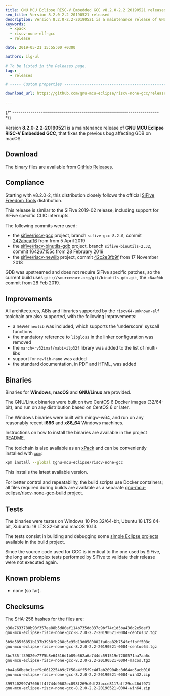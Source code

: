```yaml
---
title: GNU MCU Eclipse RISC-V Embedded GCC v8.2.0-2.2 20190521 released
seo_title: Version 8.2.0-2.2 20190521 released
description: Version 8.2.0-2.2-20190521 is a maintenance release of GNU MCU Eclipse RISC-V Embedded GCC.
keywords:
  - xpack
  - riscv-none-elf-gcc
  - release

date: 2019-05-21 15:55:00 +0300

authors: ilg-ul

# To be listed in the Releases page.
tags:
  - releases

# ----- Custom properties -----------------------------------------------------

download_url: https://github.com/gnu-mcu-eclipse/riscv-none-gcc/releases/tag/v8.2.0-2.2-20190521/

---
```



{/* ------------------------------------------------------------------------ */}

Version **8.2.0-2.2-20190521** is a maintenance release of **GNU MCU Eclipse RISC-V Embedded GCC**, that fixes the previous bug affecting GDB on macOS.

<!-- truncate -->

<PageMetadata title={frontMatter.seo_title} />

## Download

The binary files are available from <a href={frontMatter.download_url}>GitHub Releases</a>.

## Compliance

Starting with v8.2.0-2, this distribution closely follows the official
[SiFive](https://www.sifive.com)
[Freedom Tools](https://github.com/sifive/freedom-tools) distribution.

This release is similar to the SiFive 2019-02 release, including support for
SiFive specific CLIC interrupts.

The following commits were used:

- the [sifive/riscv-gcc](https://github.com/sifive/riscv-gcc) project,
branch `sifive-gcc-8.2.0`, commit
[242abcaff6](https://github.com/sifive/riscv-gcc/tree/242abcaff697d0a1ea12dccc975465e1bfeb8331)
from from 5 April 2019
- the [sifive/riscv-binutils-gdb](https://github.com/sifive/riscv-binutils-gdb)
project, branch `sifive-binutils-2.32`, commit
[164267155c](https://github.com/sifive/riscv-binutils-gdb/tree/164267155c96f91472a539ca78ac919993bc5b4e)
from 28 February 2019
- the [sifive/riscv-newlib](https://github.com/sifive/riscv-newlib) project,
commit [42c2e3fb9f](https://github.com/sifive/riscv-newlib/tree/42c2e3fb9f557d59b76d1a64bb6fb32707ff4530)
from 17 November 2018

GDB was upstreamed and does not require SiFive specific patches,
so the current build uses
`git://sourceware.org/git/binutils-gdb.git`, the `c8aa0bb` commit from
28 Feb 2019.

## Improvements

All architectures, ABIs and libraries supported by the `riscv64-unknown-elf`
toolchain are also supported, with the following improvements:

* a newer `newlib` was included, which supports the 'underscore' syscall functions
* the mandatory reference to `libgloss` in the linker configuration was removed
* the `march=rv32imaf/mabi=ilp32f` library was added to the list of multi-libs
* support for `newlib-nano` was added
* the standard documentation, in PDF and HTML, was added

## Binaries

Binaries for **Windows**, **macOS** and **GNU/Linux** are provided.

The GNU/Linux binaries were built on two CentOS 6 Docker images (32/64-bit),
and run on any distribution based on CentOS 6 or later.

The Windows binaries were built with mingw-w64, and run on any reasonably
recent **i686** and **x86_64** Windows machines.

Instructions on how to install the binaries are available in the project [README](https://github.com/xpack-dev-tools/riscv-none-embed-gcc-xpack).

The toolchain is also available as an
[xPack](https://www.npmjs.com/package/@gnu-mcu-eclipse/riscv-none-gcc)
and can be conveniently installed with
[`xpm`](https://www.npmjs.com/package/xpm):

```sh
xpm install --global @gnu-mcu-eclipse/riscv-none-gcc
```

This installs the latest available version.

For better control and repeatability, the build scripts use Docker
containers; all files required during builds are available as a separate
[gnu-mcu-eclipse/riscv-none-gcc-build](https://github.com/gnu-mcu-eclipse/riscv-none-gcc-build)
project.

## Tests

The binaries were testes on Windows 10 Pro 32/64-bit, Ubuntu 18 LTS 64-bit,
Xubuntu 18 LTS 32-bit and macOS 10.13.

The tests consist in building and debugging some
[simple Eclipse projects](https://github.com/gnu-mcu-eclipse/riscv-none-gcc-build/tree/master/tests/eclipse)
available in the build project.

Since the source code used for GCC is identical to the one used by SiFive, the
long and complex tests performed by SiFive to validate their release were not
executed again.

## Known problems

* none (so far).

## Checksums

The SHA-256 hashes for the files are:

```txt
b36a7633780b98f357ea88b5d80af114b735dd837c9bf74c1d5ba436d2e5def3
gnu-mcu-eclipse-riscv-none-gcc-8.2.0-2.2-20190521-0004-centos32.tgz

3b9d585f6851b137b3938fb288c5e95d13d0580002fa6ca82b754fcffbff508c
gnu-mcu-eclipse-riscv-none-gcc-8.2.0-2.2-20190521-0004-centos64.tgz

3bc735ff39820e7775b8e64516d1b89e562a6a744dc591519e7200571aa7aa6c
gnu-mcu-eclipse-riscv-none-gcc-8.2.0-2.2-20190521-0004-macos.tgz

cba4a66bebc1cef9c0612254b9c7f50a4ff5f9c4d7ab20904bc8d64ad5acb016
gnu-mcu-eclipse-riscv-none-gcc-8.2.0-2.2-20190521-0004-win32.zip

3997402997d7606ff4f744d9602ec098f269c0df23bcce8117aff29cd46df971
gnu-mcu-eclipse-riscv-none-gcc-8.2.0-2.2-20190521-0004-win64.zip
```
